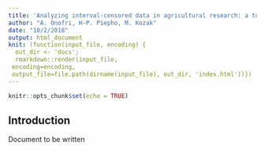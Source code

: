 ```yaml
---
title: 'Analyzing interval-censored data in agricultural research: a tutorial'
author: "A. Onofri, H-P. Piepho, M. Kozak"
date: "10/2/2018"
output: html_document
knit: (function(input_file, encoding) {
  out_dir <- 'docs';
  rmarkdown::render(input_file,
 encoding=encoding,
 output_file=file.path(dirname(input_file), out_dir, 'index.html'))})
---
```



```r
knitr::opts_chunk$set(echo = TRUE)
```

## Introduction

Document to be written

